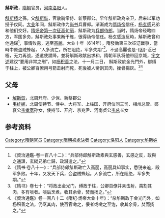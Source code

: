 '''斛斯政'''{{BD|6世纪|？|614年||catIdx=H}}，[[隋朝|隋朝]]官员，[[河南|河南]][[洛阳|洛阳]]人。

[[斛斯椿|斛斯椿]]之孫。父[[斛斯恢|斛斯恢]]，官散骑常侍、新蔡郡公。早年斛斯政為亲卫，后来以军功授予仪同。[[大业_(年号)|大业]]年间，斛斯政作为[[尚书|尚书]]兵曹郎。渐渐成为[[隋炀帝|隋炀帝]]信任，[[杨玄感|杨玄感]]兄弟和他们交好。[[隋与高句丽的战争|隋炀帝第一次征高句丽]]，斛斯政为[[兵部侍郎|兵部侍郎]]。当时，隋炀帝经略四方，军国多务，斛斯政处事果断干练，很得炀帝信任。杨玄感造反時，斛斯政曾和他通谋<ref>《資治通鑑-卷一百八十二》：“兵部侍郎斛斯政素與玄感善，玄感之反，政與之通謀，玄縱兄弟亡歸，政潛遣之。”</ref>，事情败露，逃至[[高麗|高麗]]。大业十年（614年），隋發動第三次征辽戰爭，當時中原盗贼蜂起，“人多流亡，所在阻绝，军多失期”<ref>《隋书·卷八十一》：“兵部侍郎斛斯政亡入高丽，高丽具知事实，悉锐来追，殿军多败。十年，又发天下兵，会盗贼蜂起，人多流亡，所在阻绝，军多失期。”</ref>，不過高麗也是-{困}-乏已極，无力再战，遂遣使請降，並将斛斯政献出求和，隋朝军队将他带回京城，[[宇文述|宇文述]]建议“要用非常之刑”，如[[杨积善|杨积善]]之法，十一月二日， 斛斯政於金光門外，綁缚于柱上，被公卿百僚用弓箭击射而死，死後被人臠割其肉，挫骨揚灰。<ref>《隋书》卷七十：“将政出金光门，缚政于柱，公卿百僚并亲击射，脔割其肉，多有啖者。啖后烹煮，收其余骨，焚而扬之。”</ref><ref>《資治通鑑》卷一百八十二《隋纪·炀帝大业十年》：“杀斛斯政于金光门外，如杨积善之法，仍烹其肉，使百官噉之，佞者或噉之至饱，收其余骨，焚而扬之。”</ref>

==父母==
*[[解斯恢|解斯恢]]，北周开府、少保、新蔡郡公
*[[韦纤婉|韦纤婉]]，北周使持节、侍中、大将军、上柱国、开府仪同三司、相州总管、郧襄公[[韦孝宽|韦孝宽]]孙女，使持节、开府、京兆尹、河南贞公[[韦总|韦总]]长女

==参考资料==
{{reflist}}

[[Category:隋朝官员|Category:隋朝官员]]
[[Category:隋朝被處決者|Category:隋朝被處決者]]
[[Category:洛阳人|Category:洛阳人]]
[[Category:斛斯姓|Category:斛斯姓]]
